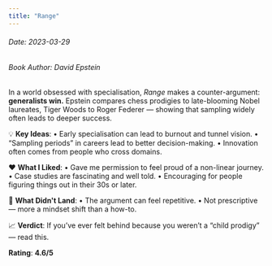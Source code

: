 ```yaml
---
title: "Range"
---
```


<h6>Date: 2023-03-29</h6>
<h6>Book Author: David Epstein</h6>


<div className={styles.preserve}>

In a world obsessed with specialisation, *Range* makes a counter-argument: **generalists win.**
Epstein compares chess prodigies to late-blooming Nobel laureates, Tiger Woods to Roger Federer — showing that sampling widely often leads to deeper success.


💡 **Key Ideas**:
•	Early specialisation can lead to burnout and tunnel vision.
•	“Sampling periods” in careers lead to better decision-making.
•	Innovation often comes from people who cross domains.

❤️ **What I Liked**:
•	Gave me permission to feel proud of a non-linear journey.
•	Case studies are fascinating and well told.
•	Encouraging for people figuring things out in their 30s or later.

🤔 **What Didn't Land**:
•	The argument can feel repetitive.
•	Not prescriptive — more a mindset shift than a how-to.

📈 **Verdict**:
If you’ve ever felt behind because you weren’t a “child prodigy” — read this.

**Rating**: **4.6/5**

</div>
